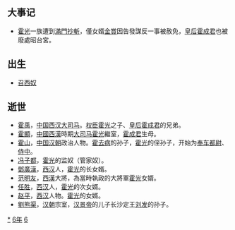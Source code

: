 {{yearTOC|-66|西汉'''[[地节|地节]]四年'''}}

== 大事记 ==
*[[霍光|霍光]]一族遭到[[族誅|滿門抄斬]]，僅女婿[[金賞|金賞]]因告發謀反一事被赦免，[[皇后|皇后]][[霍成君|霍成君]]也被廢處昭台宮。

== 出生 ==
*[[召西奴|召西奴]]

== 逝世 ==
{{Wikisource year mention}}
*[[霍禹|霍禹]]，[[中国|中国]][[西汉|西汉]][[大司马|大司马]]。[[权臣|权臣]][[霍光|霍光]]之子、[[皇后|皇后]][[霍成君|霍成君]]的兄弟。
*[[霍顯|霍顯]]，[[中國|中國]][[西漢|西漢]]時期[[大司马|大司马]][[霍光|霍光]]繼室，[[霍成君|霍成君]]生母。
*[[霍山_(漢朝)|霍山]]，[[中国|中国]][[汉朝|汉朝]]政治人物。[[霍去病|霍去病]]的孙子，[[霍光|霍光]]的侄孙子，开始为[[奉车都尉|奉车都尉]]、[[侍中|侍中]]。
*[[冯子都|冯子都]]，[[霍光|霍光]]的监奴（管家奴）。
*[[鄧廣漢|鄧廣漢]]，[[西汉|西汉]]人，[[霍光|霍光]]的长女婿。
*[[范明友|范明友]]，[[西漢|西漢]]大將，為當時執政的大將軍[[霍光|霍光]]女婿。
*[[任胜|任胜]]，[[西汉|西汉]]人，[[霍光|霍光]]的次女婿。
*[[赵平_(西汉)|赵平]]，[[西汉|西汉]]人物。[[霍光|霍光]]的女婿。
*[[劉熊渠|劉熊渠]]，[[汉朝|汉朝]]宗室，[[汉景帝|汉景帝]]的儿子长沙定王[[刘发|刘发]]的孙子。


[[Category:前66年|*]]
[[Category:前60年代|6年]]
[[Category:前1世纪各年|6]]